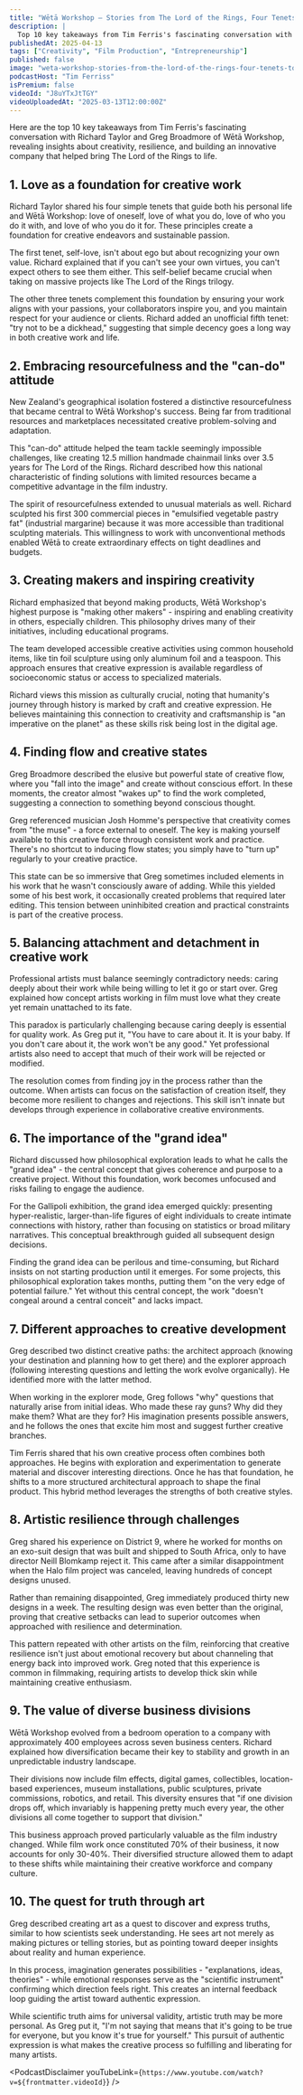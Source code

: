 ```yaml
---
title: "Wētā Workshop — Stories from The Lord of the Rings, Four Tenets to Live By, and Untapping Creativity"
description: |
  Top 10 key takeaways from Tim Ferris's fascinating conversation with Richard Taylor and Greg Broadmore of Wētā Workshop, revealing insights about creativity, resilience, and building an innovative company that helped bring The Lord of the Rings to life.
publishedAt: 2025-04-13
tags: ["Creativity", "Film Production", "Entrepreneurship"]
published: false
image: "weta-workshop-stories-from-the-lord-of-the-rings-four-tenets-to-live-by-untapping-creativity.jpg"
podcastHost: "Tim Ferriss"
isPremium: false
videoId: "J8uYTxJtTGY"
videoUploadedAt: "2025-03-13T12:00:00Z"
---
```



<PodcastSummaryPageLayout frontmatter={frontmatter}>

Here are the top 10 key takeaways from Tim Ferris's fascinating conversation with Richard Taylor and Greg Broadmore of Wētā Workshop, revealing insights about creativity, resilience, and building an innovative company that helped bring The Lord of the Rings to life.

## 1. Love as a foundation for creative work

Richard Taylor shared his four simple tenets that guide both his personal life and Wētā Workshop: love of oneself, love of what you do, love of who you do it with, and love of who you do it for. These principles create a foundation for creative endeavors and sustainable passion.

The first tenet, self-love, isn't about ego but about recognizing your own value. Richard explained that if you can't see your own virtues, you can't expect others to see them either. This self-belief became crucial when taking on massive projects like The Lord of the Rings trilogy.

The other three tenets complement this foundation by ensuring your work aligns with your passions, your collaborators inspire you, and you maintain respect for your audience or clients. Richard added an unofficial fifth tenet: "try not to be a dickhead," suggesting that simple decency goes a long way in both creative work and life.

## 2. Embracing resourcefulness and the "can-do" attitude

New Zealand's geographical isolation fostered a distinctive resourcefulness that became central to Wētā Workshop's success. Being far from traditional resources and marketplaces necessitated creative problem-solving and adaptation.

This "can-do" attitude helped the team tackle seemingly impossible challenges, like creating 12.5 million handmade chainmail links over 3.5 years for The Lord of the Rings. Richard described how this national characteristic of finding solutions with limited resources became a competitive advantage in the film industry.

The spirit of resourcefulness extended to unusual materials as well. Richard sculpted his first 300 commercial pieces in "emulsified vegetable pastry fat" (industrial margarine) because it was more accessible than traditional sculpting materials. This willingness to work with unconventional methods enabled Wētā to create extraordinary effects on tight deadlines and budgets.

## 3. Creating makers and inspiring creativity

Richard emphasized that beyond making products, Wētā Workshop's highest purpose is "making other makers" - inspiring and enabling creativity in others, especially children. This philosophy drives many of their initiatives, including educational programs.

The team developed accessible creative activities using common household items, like tin foil sculpture using only aluminum foil and a teaspoon. This approach ensures that creative expression is available regardless of socioeconomic status or access to specialized materials.

Richard views this mission as culturally crucial, noting that humanity's journey through history is marked by craft and creative expression. He believes maintaining this connection to creativity and craftsmanship is "an imperative on the planet" as these skills risk being lost in the digital age.

## 4. Finding flow and creative states

Greg Broadmore described the elusive but powerful state of creative flow, where you "fall into the image" and create without conscious effort. In these moments, the creator almost "wakes up" to find the work completed, suggesting a connection to something beyond conscious thought.

Greg referenced musician Josh Homme's perspective that creativity comes from "the muse" - a force external to oneself. The key is making yourself available to this creative force through consistent work and practice. There's no shortcut to inducing flow states; you simply have to "turn up" regularly to your creative practice.

This state can be so immersive that Greg sometimes included elements in his work that he wasn't consciously aware of adding. While this yielded some of his best work, it occasionally created problems that required later editing. This tension between uninhibited creation and practical constraints is part of the creative process.

## 5. Balancing attachment and detachment in creative work

Professional artists must balance seemingly contradictory needs: caring deeply about their work while being willing to let it go or start over. Greg explained how concept artists working in film must love what they create yet remain unattached to its fate.

This paradox is particularly challenging because caring deeply is essential for quality work. As Greg put it, "You have to care about it. It is your baby. If you don't care about it, the work won't be any good." Yet professional artists also need to accept that much of their work will be rejected or modified.

The resolution comes from finding joy in the process rather than the outcome. When artists can focus on the satisfaction of creation itself, they become more resilient to changes and rejections. This skill isn't innate but develops through experience in collaborative creative environments.

## 6. The importance of the "grand idea"

Richard discussed how philosophical exploration leads to what he calls the "grand idea" - the central concept that gives coherence and purpose to a creative project. Without this foundation, work becomes unfocused and risks failing to engage the audience.

For the Gallipoli exhibition, the grand idea emerged quickly: presenting hyper-realistic, larger-than-life figures of eight individuals to create intimate connections with history, rather than focusing on statistics or broad military narratives. This conceptual breakthrough guided all subsequent design decisions.

Finding the grand idea can be perilous and time-consuming, but Richard insists on not starting production until it emerges. For some projects, this philosophical exploration takes months, putting them "on the very edge of potential failure." Yet without this central concept, the work "doesn't congeal around a central conceit" and lacks impact.

## 7. Different approaches to creative development

Greg described two distinct creative paths: the architect approach (knowing your destination and planning how to get there) and the explorer approach (following interesting questions and letting the work evolve organically). He identified more with the latter method.

When working in the explorer mode, Greg follows "why" questions that naturally arise from initial ideas. Who made these ray guns? Why did they make them? What are they for? His imagination presents possible answers, and he follows the ones that excite him most and suggest further creative branches.

Tim Ferris shared that his own creative process often combines both approaches. He begins with exploration and experimentation to generate material and discover interesting directions. Once he has that foundation, he shifts to a more structured architectural approach to shape the final product. This hybrid method leverages the strengths of both creative styles.

## 8. Artistic resilience through challenges

Greg shared his experience on District 9, where he worked for months on an exo-suit design that was built and shipped to South Africa, only to have director Neill Blomkamp reject it. This came after a similar disappointment when the Halo film project was canceled, leaving hundreds of concept designs unused.

Rather than remaining disappointed, Greg immediately produced thirty new designs in a week. The resulting design was even better than the original, proving that creative setbacks can lead to superior outcomes when approached with resilience and determination.

This pattern repeated with other artists on the film, reinforcing that creative resilience isn't just about emotional recovery but about channeling that energy back into improved work. Greg noted that this experience is common in filmmaking, requiring artists to develop thick skin while maintaining creative enthusiasm.

## 9. The value of diverse business divisions

Wētā Workshop evolved from a bedroom operation to a company with approximately 400 employees across seven business centers. Richard explained how diversification became their key to stability and growth in an unpredictable industry landscape.

Their divisions now include film effects, digital games, collectibles, location-based experiences, museum installations, public sculptures, private commissions, robotics, and retail. This diversity ensures that "if one division drops off, which invariably is happening pretty much every year, the other divisions all come together to support that division."

This business approach proved particularly valuable as the film industry changed. While film work once constituted 70% of their business, it now accounts for only 30-40%. Their diversified structure allowed them to adapt to these shifts while maintaining their creative workforce and company culture.

## 10. The quest for truth through art

Greg described creating art as a quest to discover and express truths, similar to how scientists seek understanding. He sees art not merely as making pictures or telling stories, but as pointing toward deeper insights about reality and human experience.

In this process, imagination generates possibilities - "explanations, ideas, theories" - while emotional responses serve as the "scientific instrument" confirming which direction feels right. This creates an internal feedback loop guiding the artist toward authentic expression.

While scientific truth aims for universal validity, artistic truth may be more personal. As Greg put it, "I'm not saying that means that it's going to be true for everyone, but you know it's true for yourself." This pursuit of authentic expression is what makes the creative process so fulfilling and liberating for many artists.

<PodcastDisclaimer
  youTubeLink={`https://www.youtube.com/watch?v=${frontmatter.videoId}`}
/>

</PodcastSummaryPageLayout>
